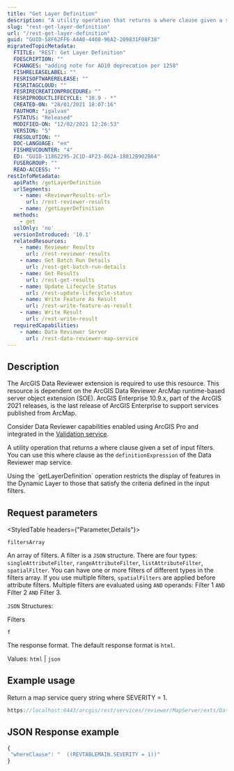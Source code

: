 ```yaml
---
title: "Get Layer Definition"
description: "A utility operation that returns a where clause given a set of input filters."
slug: "rest-get-layer-definition"
url: "/rest-get-layer-definition"
guid: "GUID-58F62FF6-A4A0-4408-96A2-209831F08F38"
migratedTopicMetadata:
  FTITLE: "REST: Get Layer Definition"
  FDESCRIPTION: ""
  FCHANGES: "adding note for AO10 deprecation per 1258"
  FISHRELEASELABEL: ""
  FESRISOFTWARERELEASE: ""
  FESRITAGCLOUD: ""
  FESRIRECREATIONPROCEDURE: ""
  FESRIPRODUCTLIFECYCLE: "10.9 - *"
  CREATED-ON: "28/01/2021 18:07:16"
  FAUTHOR: "igalvan"
  FSTATUS: "Released"
  MODIFIED-ON: "12/02/2021 12:26:53"
  VERSION: "5"
  FRESOLUTION: ""
  DOC-LANGUAGE: "en"
  FISHREVCOUNTER: "4"
  ED: "GUID-11862295-2C1D-4F23-862A-18812B902B64"
  FUSERGROUP: ""
  READ-ACCESS: ""
restInfoMetadata:
  apiPath: /getLayerDefinition
  urlSegments:
    - name: <ReviewerResults-url>
      url: /rest-reviewer-results
    - name: /getLayerDefinition
  methods:
    - get
  sslOnly: 'no'
  versionIntroduced: '10.1'
  relatedResources:
    - name: Reviewer Results
      url: /rest-reviewer-results
    - name: Get Batch Run Details
      url: /rest-get-batch-run-details
    - name: Get Results
      url: /rest-get-results
    - name: Update Lifecycle Status
      url: /rest-update-lifecycle-status
    - name: Write Feature As Result
      url: /rest-write-feature-as-result
    - name: Write Result
      url: /rest-write-result
  requiredCapabilities:
    - name: Data Reviewer Server
      url: /rest-data-reviewer-map-service
---
```



## Description

<Note>
The ArcGIS Data Reviewer extension is required to use this resource.
</Note>

<Note>
This resource is dependent on the ArcGIS Data Reviewer ArcMap runtime-based server object extension (SOE). ArcGIS Enterprise 10.9.x, part of the ArcGIS 2021 releases, is the last release of ArcGIS Enterprise to support services published from ArcMap.

Consider Data Reviewer capabilities enabled using ArcGIS Pro and integrated in the [Validation service](/validation-server).
</Note>

A utility operation that returns a where clause given a set of input filters. You can use this where clause as the `definitionExpression` of the Data Reviewer map service. 

<Note>
Using the `getLayerDefinition` operation restricts the display of features in the Dynamic Layer to those that satisfy the criteria defined in the input filters.
</Note>

##  Request parameters 

<StyledTable headers={"Parameter,Details"}>

<StyledTableRow>

<StyledTableCell cellStyle="markdown">

`filtersArray` 

</StyledTableCell>

<StyledTableCell cellStyle="markdown">

An array of filters. A filter is a `JSON` structure. There are four types: `singleAttributeFilter`, `rangeAttributeFilter`, `listAttributeFilter`, `spatialFilter`. You can have one or more filters of different types in the filters array. If you use multiple filters, `spatialFilters` are applied before attribute filters. Multiple filters are evaluated using `AND` operands: Filter 1 `AND` Filter 2 `AND` Filter 3. 

`JSON` Structures: 

Filters

</StyledTableCell>

</StyledTableRow>

<StyledTableRow>

<StyledTableCell cellStyle="markdown">

`f` 

</StyledTableCell>

<StyledTableCell cellStyle="markdown">

The response format. The default response format is `html`.

Values: `html` | `json` 

</StyledTableCell>

</StyledTableRow>

</StyledTable>

## Example usage

Return a map service query string where SEVERITY = 1.

```javascript
https://localhost:6443/arcgis/rest/services/reviewer/MapServer/exts/DataReviewerServer/ReviewerResults/getLayerDefinition?filtersArray={"filtersArray":[{singleAttributeFilter:[{fieldName:"SEVERITY",fieldValue:1}]}]}&f=pjson 
```

## JSON Response example

```javascript
{
 "whereClause": "  ((REVTABLEMAIN.SEVERITY = 1))"
}
```